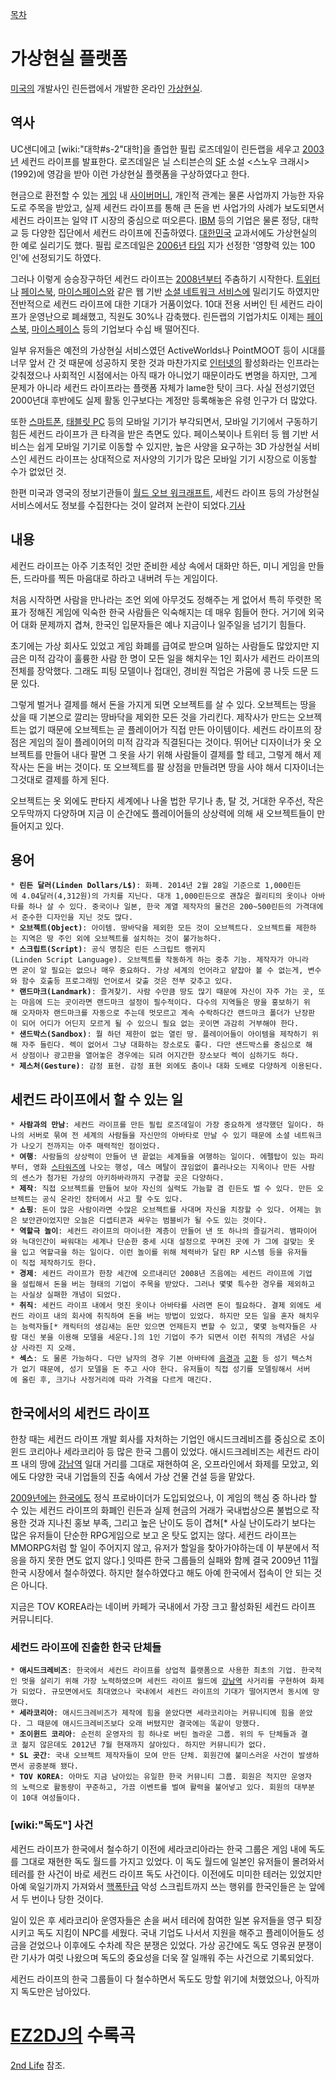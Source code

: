 [[목차]]

= 가상현실 플랫폼 =
[[미국]]의 개발사인 린든랩에서 개발한 온라인 [[가상현실]].

== 역사 ==
UC샌디에고 [wiki:"대학#s-2"대학]을 졸업한 필립 로즈데일이 린든랩을 세우고 [[2003년]] 세컨드 라이프를 발표한다. 로즈데일은 닐 스티븐슨의 [[SF]] 소설 <스노우 크래시>(1992)에 영감을 받아 이런 가상현실 플랫폼을 구상하였다고 한다.

현금으로 환전할 수 있는 [[게임]] 내 [[사이버머니]], 개인적 관계는 물론 사업까지 가능한 자유도로 주목을 받았고, 실제 세컨드 라이프를 통해 큰 돈을 번 사업가의 사례가 보도되면서 세컨드 라이프는 일약 IT 시장의 중심으로 떠오른다. [[IBM]] 등의 기업은 물론 정당, 대학교 등 다양한 집단에서 세컨드 라이프에 진출하였다. [[대한민국]] 교과서에도 가상현실의 한 예로 실리기도 했다. 필립 로즈데일은 [[2006년]] [[타임]] 지가 선정한 '영향력 있는 100인'에 선정되기도 하였다.

그러나 이렇게 승승장구하던 세컨드 라이프는 [[2008년]]부터 주춤하기 시작한다. [[트위터]]나 [[페이스북]], [[마이스페이스]]와 같은 웹 기반 [[소셜 네트워크 서비스]]에 밀리기도 하였지만 전반적으로 세컨드 라이프에 대한 기대가 거품이었다. 10대 전용 서버인 틴 세컨드 라이프가 운영난으로 폐쇄했고, 직원도 30%나 감축했다. 린든랩의 기업가치도 이제는 [[페이스북]], [[마이스페이스]] 등의 기업보다 수십 배 떨어진다.

일부 유저들은 예전의 가상현실 서비스였던 ActiveWorlds나 PointMOOT 등이 시대를 너무 앞서 간 것 때문에 성공하지 못한 것과 마찬가지로 [[인터넷]]의 활성화라는 인프라는 갖춰졌으나 사회적인 시점에서는 아직 때가 아니었기 때문이라도 변명을 하지만, 그게 문제가 아니라 세컨드 라이프라는 플랫폼 자체가 lame한 탓이 크다. 사실 전성기였던 2000년대 후반에도 실제 활동 인구보다는 계정만 등록해놓은 유령 인구가 더 많았다.

또한 [[스마트폰]], [[태블릿 PC]] 등의 모바일 기기가 부각되면서, 모바일 기기에서 구동하기 힘든 세컨드 라이프가 큰 타격을 받은 측면도 있다. 페이스북이나 트위터 등 웹 기반 서비스는 쉽게 모바일 기기로 이동할 수 있지만, 높은 사양을 요구하는 3D 가상현실 서비스인 세컨드 라이프는 상대적으로 저사양의 기기가 많은 모바일 기기 시장으로 이동할 수가 없었던 것.

한편 미국과 영국의 정보기관들이 [[월드 오브 워크래프트]], 세컨드 라이프 등의 가상현실 서비스에서도 정보를 수집한다는 것이 알려져 논란이 되었다.[http://news.naver.com/main/read.nhn?mode=LSD&mid=sec&sid1=105&oid=023&aid=0002634872 기사]

== 내용 ==
세컨드 라이프는 아주 기초적인 것만 준비한 세상 속에서 대화만 하든, 미니 게임을 만들든, 드라마를 찍든 마음대로 하라고 내버려 두는 게임이다.

처음 시작하면 사람을 만나라는 조언 외에 아무것도 정해주는 게 없어서 특히 뚜렷한 목표가 정해진 게임에 익숙한 한국 사람들은 익숙해지는 데 매우 힘들어 한다. 거기에 외국어 대화 문제까지 겹쳐, 한국인 입문자들은 예나 지금이나 일주일을 넘기기 힘들다.

초기에는 가상 회사도 있었고 게임 화폐를 급여로 받으며 일하는 사람들도 많았지만 지금은 미적 감각이 훌륭한 사람 한 명이 모든 일을 해치우는 1인 회사가 세컨드 라이프의 전체를 장악했다. 그래도 피팅 모델이나 접대인, 경비원 직업은 가뭄에 콩 나듯 드문 드문 있다.

그렇게 벌거나 결제를 해서 돈을 가지게 되면 오브젝트를 살 수 있다. 오브젝트는 땅을 샀을 때 기본으로 깔리는 땅바닥을 제외한 모든 것을 가리킨다. 제작사가 만드는 오브젝트는 없기 때문에 오브젝트는 곧 플레이어가 직접 만든 아이템이다.
세컨드 라이프의 장점은 게임의 질이 플레이어의 미적 감각과 직결된다는 것이다. 뛰어난 디자이너가 옷 오브젝트를 만들어 내다 팔면 그 옷을 사기 위해 사람들이 결제를 할 테고, 그렇게 해서 제작사는 돈을 버는 것이다. 또 오브젝트를 팔 상점을 만들려면 땅을 사야 해서 디자이너는 그것대로 결제를 하게 된다.

오브젝트는 옷 외에도 판타지 세계에나 나올 법한 무기나 총, 탈 것, 거대한 우주선, 작은 오두막까지 다양하며 지금 이 순간에도 플레이어들의 상상력에 의해 새 오브젝트들이 만들어지고 있다.

== 용어 ==
 * '''린든 달러(Linden Dollars/L$)''': 화폐. 2014년 2월 28일 기준으로 1,000린든에 4.04달러(4,312원)의 가치를 지닌다. 대개 1,000린든으로 괜찮은 퀄리티의 옷이나 아바타를 하나 살 수 있다. 중국이나 일본, 한국 계열 제작자의 물건은 200~500린든의 가격대에서 준수한 디자인을 지닌 것도 많다.
 * '''오브젝트(Object)''': 아이템. 땅바닥을 제외한 모든 것이 오브젝트다. 오브젝트를 제한하는 지역은 땅 주인 외에 오브젝트를 설치하는 것이 불가능하다.
 * '''스크립트(Script)''': 공식 명칭은 린든 스크립트 랭귀지(Linden Script Language). 오브젝트를 작동하게 하는 중추 기능. 제작자가 아니라면 굳이 알 필요는 없으나 매우 중요하다. 가상 세계의 언어라고 얕잡아 볼 수 없는게, 변수와 함수 호출등 프로그래밍 언어로서 갖출 것은 전부 갖추고 있다.
 * '''랜드마크(Landmark)''': 즐겨찾기. 사람 수만큼 땅도 많기 때문에 자신이 자주 가는 곳, 또는 마음에 드는 곳이라면 랜드마크 설정이 필수적이다. 다수의 지역들은 땅을 홍보하기 위해 오자마자 랜드마크를 자동으로 주는데 멋모르고 계속 수락하다간 랜드마크 폴더가 난장판이 되어 어디가 어딘지 모르게 될 수 있으니 필요 없는 곳이면 과감히 거부해야 한다.
 * '''샌드박스(Sandbox)''': 뭘 하던 제한이 없는 열린 땅. 플레이어들이 아이템을 제작하기 위해 자주 들린다. 렉이 없어서 그냥 대화하는 장소로도 좋다. 다만 샌드박스를 중심으로 해서 상점이나 광고판을 열어놓은 경우에는 되려 어지간한 장소보다 렉이 심하기도 하다.
 * '''제스처(Gesture)''': 감정 표현. 감정 표현 외에도 춤이나 대화 도배로 다양하게 이용된다.

== 세컨드 라이프에서 할 수 있는 일 ==
 * '''사람과의 만남''': 세컨드 라이프를 만든 필립 로즈데일이 가장 중요하게 생각했던 일이다. 하나의 서버로 묶여 전 세계의 사람들을 자신만의 아바타로 만날 수 있기 때문에 소셜 네트워크가 나오기 전까지는 아주 매력적인 점이었다.
 * '''여행''': 사람들의 상상력이 만들어 낸 끝없는 세계들을 여행하는 일이다. 에펠탑이 있는 파리부터, 영화 [[스타워즈]]에 나오는 행성, 데스 메탈이 끊임없이 흘러나오는 지옥이나 만든 사람의 센스가 첨가된 가상의 아키하바라까지 구경할 곳은 다양하다.
 * '''제작''': 직접 오브젝트를 만들어 보아 자신의 실력도 가늠할 겸 린든도 벌 수 있다. 만든 오브젝트는 공식 온라인 장터에서 사고 팔 수도 있다. 
 * '''쇼핑''': 돈이 많은 사람이라면 수많은 오브젝트를 사대며 자신을 치장할 수 있다. 어제는 늙은 보안관이었지만 오늘은 디셉티콘과 싸우는 범블비가 될 수도 있는 것이다.
 * '''역할극 놀이''': 세컨드 라이프의 마이너한 계층이 만들어 낸 또 하나의 즐길거리. 뱀파이어와 늑대인간이 싸워대는 세계나 단순한 중세 시대 설정으로 꾸며진 곳에 가 그에 걸맞는 옷을 입고 역할극을 하는 일이다. 이런 놀이를 위해 체력바가 달린 RP 시스템 등을 유저들이 직접 제작하기도 한다.
 * '''경제''': 세컨드 라이프가 한창 세간에 오르내리던 2008년 즈음에는 세컨드 라이프에 기업을 설립해서 돈을 버는 형태의 기업이 주목을 받았다. 그러나 몇몇 특수한 경우를 제외하고는 사실상 실패한 개념이 되었다.
 * '''취직''': 세컨드 라이프 내에서 멋진 옷이나 아바타를 사려면 돈이 필요하다. 결제 외에도 세컨드 라이프 내의 회사에 취직하여 돈을 버는 방법이 있었다. 하지만 모든 일을 혼자 해치우는 능력자들[* 캐릭터의 생김새는 돈만 있으면 언제든지 변할 수 있고, 몇몇 능력자들은 사람 대신 봇을 이용해 모델을 세운다.]의 1인 기업이 주가 되면서 이런 취직의 개념은 사실상 사라진 지 오래.
 * '''섹스''': 도 물론 가능하다. 다만 남자의 경우 기본 아바타에 [[음경]]과 [[고환]] 등 성기 텍스처가 없기 때문에, 성기 모델을 돈 주고 사야 한다. 유저들이 직접 성기를 모델링해서 서버에 올린 후, 크기나 사정거리에 따라 가격을 다르게 매긴다. 

== 한국에서의 세컨드 라이프 ==
한창 때는 세컨드 라이프 개발 회사를 자처하는 기업인 애시드크레비즈를 중심으로 조이윈드 코리아나 세라코리아 등 많은 한국 그룹이 있었다. 애시드크레비즈는 세컨드 라이프 내의 땅에 [[강남역]] 일대 거리를 그대로 재현하여 온, 오프라인에서 화제를 모았고, 외에도 다양한 국내 기업들의 진출 속에서 가상 건물 건설 등을 맡았다.

[[2009년]]에는 [[한국]]에도 정식 프로바이더가 도입되었으나, 이 게임의 핵심 중 하나라 할 수 있는 세컨드 라이프의 화폐인 린든과 실제 현금의 거래가 국내법상으론 불법으로 작용한 것과 지나친 홍보 부족, 그리고 높은 난이도 등이 겹쳐[* 사실 난이도라기 보다는 많은 유저들이 단순한 RPG게임으로 보고 온 탓도 없지는 않다. 세컨드 라이프는 MMORPG처럼 할 일이 주어지지 않고, 유저가 할일을 찾아가야하는데 이 부분에서 적응을 하지 못한 면도 없지 않다.] 잇따른 한국 그룹들의 실패와 함께 결국 2009년 11월 한국 시장에서 철수하였다. 하지만 철수하였다고 해도 아예 한국에서 접속이 안 되는 것은 아니다.

지금은 TOV KOREA라는 네이버 카페가 국내에서 가장 크고 활성화된 세컨드 라이프 커뮤니티다. 

=== 세컨드 라이프에 진출한 한국 단체들 ===
 * '''애시드크레비즈''': 한국에서 세컨드 라이프를 상업적 플랫폼으로 사용한 최초의 기업. 한국적인 멋을 살리기 위해 가장 노력하였으며 세컨드 라이프 월드에 [[강남역]] 사거리를 구현하여 화제가 되었다. 규모면에서도 최대였으나 국내에서 세컨드 라이프의 기대가 떨어지면서 동시에 망했다.
 * '''세라코리아''': 애시드크레비즈가 제작에 힘을 쏟았다면 세라코리아는 커뮤니티에 힘을 쏟았다. 그 때문에 애시드크레비즈보다 오래 버텼지만 결국에는 똑같이 망했다.
 * '''조이윈드 코리아''': 순전히 운영자의 힘 하나로 버틴 놀라운 그룹. 위의 두 단체들과 결코 젊지 않은데도 2012년 7월 현재까지 살아있다. 하지만 커뮤니티가 없다.
 * '''SL 곳간''': 국내 오브젝트 제작자들이 모여 만든 단체. 회원간에 불미스러운 사건이 발생하면서 공중분해 됐다.
 * '''TOV KOREA''': 아마도 지금 남아있는 유일한 한국 커뮤니티 그룹. 회원은 적지만 운영자의 노력으로 활동량이 꾸준하고, 가끔 이벤트를 벌여 활력을 불어넣고 있다. 회원의 대부분이 10대 여성들이다.

=== [wiki:"독도"] 사건 ===
세컨드 라이프가 한국에서 철수하기 이전에 세라코리아라는 한국 그룹은 게임 내에 독도를 그대로 재현한 독도 월드를 가지고 있었다. 이 독도 월드에 일본인 유저들이 몰려와서 테러를 한 사건이 바로 세컨드 라이프 독도 사건이다. 이전에도 미미한 테러는 있었지만 아예 욱일기까지 가져와서 [[핵폭탄]]급 악성 스크립트까지 쓰는 행위를 한국인들은 눈 앞에서 두 번이나 당한 것이다.

{{{#!html
<object classid='clsid:d27cdb6e-ae6d-11cf-96b8-444553540000' codebase='http://download.macromedia.com/pub/shockwave/cabs/flash/swflash.cab#version=9,0,0,0'  id='NFPlayer97539' width='500' height='408'><param name='movie' value='http://serviceapi.nmv.naver.com/flash/NFPlayer.swf?vid=F607ECD5CAF8236A3634A112BC01A0366D5D&outKey=V12983ec55f908f8ecb1eb4d8687dd373bfd9a90949d660856fecb4d8687dd373bfd9' /><param name='wmode' value='transparent' /><param name='allowScriptAccess' value='always' /><param name='allowFullScreen' value='true' /><embed src='http://serviceapi.nmv.naver.com/flash/NFPlayer.swf?vid=F607ECD5CAF8236A3634A112BC01A0366D5D&outKey=V12983ec55f908f8ecb1eb4d8687dd373bfd9a90949d660856fecb4d8687dd373bfd9' wmode='transparent' width='500' height='408' allowScriptAccess='always' name='NFPlayer97539' id='NFPlayer97539' allowFullScreen='true' type='application/x-shockwave-flash' /></object>}}}

일이 있은 후 세라코리아 운영자들은 손을 써서 테러에 참여한 일본 유저들을 영구 퇴장시키고 독도 지킴이 NPC를 세웠다. 국내 기업도 나서서 지원을 해주고 플레이어들도 성금을 걷었으나 이후에도 수차례 작은 분쟁은 있었다. 가상 공간에도 독도 영유권 분쟁이란 기사가 여럿 나왔으며 독도의 중요성을 더욱 잘 일깨워 주는 사건으로 기록되었다.

세컨드 라이프의 한국 그룹들이 다 철수하면서 독도도 망할 위기에 처했었으나, 아직까지 독도만은 남아있다.



= [[EZ2DJ]]의 수록곡 =
[[2nd Life]] 참조.



